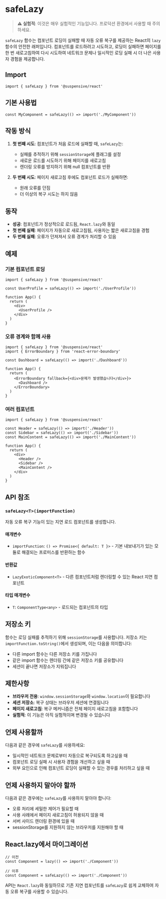 # safeLazy

> **⚠️ 실험적**: 이것은 매우 실험적인 기능입니다. 프로덕션 환경에서 사용할 때 주의하세요.

`safeLazy` 함수는 컴포넌트 로딩이 실패할 때 자동 오류 복구를 제공하는 React의 `lazy` 함수의 안전한 래퍼입니다. 컴포넌트를 로드하려고 시도하고, 로딩이 실패하면 페이지를 한 번 새로고침하여 다시 시도하여 네트워크 문제나 일시적인 로딩 실패 시 더 나은 사용자 경험을 제공합니다.

## Import

```tsx
import { safeLazy } from '@suspensive/react'
```

## 기본 사용법

```tsx
const MyComponent = safeLazy(() => import('./MyComponent'))
```

## 작동 방식

1. **첫 번째 시도**: 컴포넌트가 처음 로드에 실패할 때, `safeLazy`는:

   - 실패를 추적하기 위해 `sessionStorage`에 플래그를 설정
   - 새로운 로드를 시도하기 위해 페이지를 새로고침
   - 렌더링 오류를 방지하기 위해 null 컴포넌트를 반환

2. **두 번째 시도**: 페이지 새로고침 후에도 컴포넌트 로드가 실패하면:
   - 원래 오류를 던짐
   - 더 이상의 복구 시도는 하지 않음

## 동작

- **성공**: 컴포넌트가 정상적으로 로드됨, `React.lazy`와 동일
- **첫 번째 실패**: 페이지가 자동으로 새로고침됨, 사용자는 짧은 새로고침을 경험
- **두 번째 실패**: 오류가 던져져서 오류 경계가 처리할 수 있음

## 예제

### 기본 컴포넌트 로딩

```tsx
import { safeLazy } from '@suspensive/react'

const UserProfile = safeLazy(() => import('./UserProfile'))

function App() {
  return (
    <div>
      <UserProfile />
    </div>
  )
}
```

### 오류 경계와 함께 사용

```tsx
import { safeLazy } from '@suspensive/react'
import { ErrorBoundary } from 'react-error-boundary'

const Dashboard = safeLazy(() => import('./Dashboard'))

function App() {
  return (
    <ErrorBoundary fallback={<div>문제가 발생했습니다</div>}>
      <Dashboard />
    </ErrorBoundary>
  )
}
```

### 여러 컴포넌트

```tsx
import { safeLazy } from '@suspensive/react'

const Header = safeLazy(() => import('./Header'))
const Sidebar = safeLazy(() => import('./Sidebar'))
const MainContent = safeLazy(() => import('./MainContent'))

function App() {
  return (
    <div>
      <Header />
      <Sidebar />
      <MainContent />
    </div>
  )
}
```

## API 참조

### `safeLazy<T>(importFunction)`

자동 오류 복구 기능이 있는 지연 로드 컴포넌트를 생성합니다.

#### 매개변수

- `importFunction`: `() => Promise<{ default: T }>` - 기본 내보내기가 있는 모듈로 해결되는 프로미스를 반환하는 함수

#### 반환값

- `LazyExoticComponent<T>` - 다른 컴포넌트처럼 렌더링할 수 있는 React 지연 컴포넌트

#### 타입 매개변수

- `T`: `ComponentType<any>` - 로드되는 컴포넌트의 타입

## 저장소 키

함수는 로딩 실패를 추적하기 위해 `sessionStorage`를 사용합니다. 저장소 키는 `importFunction.toString()`에서 생성되며, 이는 다음을 의미합니다:

- 다른 import 함수는 다른 저장소 키를 가집니다
- 같은 import 함수는 렌더링 간에 같은 저장소 키를 공유합니다
- 세션이 끝나면 저장소가 지워집니다

## 제한사항

- **브라우저 전용**: `window.sessionStorage`와 `window.location`이 필요합니다
- **세션 저장소**: 복구 상태는 브라우저 세션에 연결됩니다
- **페이지 새로고침**: 복구 메커니즘은 전체 페이지 새로고침을 포함합니다
- **실험적**: 이 기능은 아직 실험적이며 변경될 수 있습니다

## 언제 사용할까

다음과 같은 경우에 `safeLazy`를 사용하세요:

- 일시적인 네트워크 문제로부터 자동으로 복구되도록 하고싶을 때
- 컴포넌트 로딩 실패 시 사용자 경험을 개선하고 싶을 때
- 외부 요인으로 인해 컴포넌트 로딩이 실패할 수 있는 경우를 처리하고 싶을 때

## 언제 사용하지 말아야 할까

다음과 같은 경우에는 `safeLazy`를 사용하지 말아야 합니다:

- 오류 처리에 세밀한 제어가 필요할 때
- 사용 사례에서 페이지 새로고침이 허용되지 않을 때
- 서버 사이드 렌더링 환경에 있을 때
- sessionStorage를 지원하지 않는 브라우저를 지원해야 할 때

## React.lazy에서 마이그레이션

```tsx
// 이전
const Component = lazy(() => import('./Component'))

// 이후
const Component = safeLazy(() => import('./Component'))
```

API는 `React.lazy`와 동일하므로 기존 지연 컴포넌트를 `safeLazy`로 쉽게 교체하여 자동 오류 복구를 사용할 수 있습니다.
